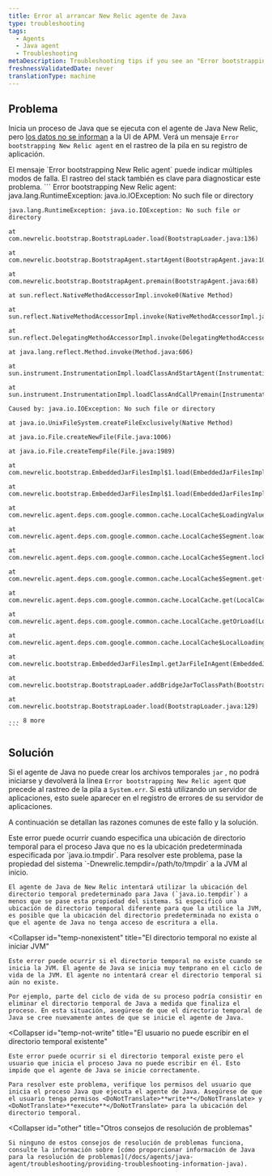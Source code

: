 ```yaml
---
title: Error al arrancar New Relic agente de Java
type: troubleshooting
tags:
  - Agents
  - Java agent
  - Troubleshooting
metaDescription: Troubleshooting tips if you see an "Error bootstrapping New Relic agent" message with your Java app.
freshnessValidatedDate: never
translationType: machine
---
```


## Problema

Inicia un proceso de Java que se ejecuta con el agente de Java New Relic, pero [los datos no se informan](/docs/agents/java-agent/troubleshooting/no-data-appears-java) a la UI de APM. Verá un mensaje `Error bootstrapping New Relic agent` en el rastreo de la pila en su registro de aplicación.

<Callout variant="important">
  El mensaje `Error bootstrapping New Relic agent` puede indicar múltiples modos de falla. El rastreo del stack también es clave para diagnosticar este problema.
</Callout>

<CollapserGroup>
  <Collapser
    id="stack-trace-example"
    title="Ejemplo de rastreo del stack al arrancar el agente de Java"
  >
    ```
    Error bootstrapping New Relic agent: java.lang.RuntimeException: java.io.IOException: No such file or directory

    java.lang.RuntimeException: java.io.IOException: No such file or directory

    at com.newrelic.bootstrap.BootstrapLoader.load(BootstrapLoader.java:136)

    at com.newrelic.bootstrap.BootstrapAgent.startAgent(BootstrapAgent.java:100)

    at com.newrelic.bootstrap.BootstrapAgent.premain(BootstrapAgent.java:68)

    at sun.reflect.NativeMethodAccessorImpl.invoke0(Native Method)

    at sun.reflect.NativeMethodAccessorImpl.invoke(NativeMethodAccessorImpl.java:57)

    at sun.reflect.DelegatingMethodAccessorImpl.invoke(DelegatingMethodAccessorImpl.java:43)

    at java.lang.reflect.Method.invoke(Method.java:606)

    at sun.instrument.InstrumentationImpl.loadClassAndStartAgent(InstrumentationImpl.java:382)

    at sun.instrument.InstrumentationImpl.loadClassAndCallPremain(InstrumentationImpl.java:397)

    Caused by: java.io.IOException: No such file or directory

    at java.io.UnixFileSystem.createFileExclusively(Native Method)

    at java.io.File.createNewFile(File.java:1006)

    at java.io.File.createTempFile(File.java:1989)

    at com.newrelic.bootstrap.EmbeddedJarFilesImpl$1.load(EmbeddedJarFilesImpl.java:36)

    at com.newrelic.bootstrap.EmbeddedJarFilesImpl$1.load(EmbeddedJarFilesImpl.java:26)

    at com.newrelic.agent.deps.com.google.common.cache.LocalCache$LoadingValueReference.loadFuture(LocalCache.java:3542)

    at com.newrelic.agent.deps.com.google.common.cache.LocalCache$Segment.loadSync(LocalCache.java:2323)

    at com.newrelic.agent.deps.com.google.common.cache.LocalCache$Segment.lockedGetOrLoad(LocalCache.java:2286)

    at com.newrelic.agent.deps.com.google.common.cache.LocalCache$Segment.get(LocalCache.java:2201)

    at com.newrelic.agent.deps.com.google.common.cache.LocalCache.get(LocalCache.java:3953)

    at com.newrelic.agent.deps.com.google.common.cache.LocalCache.getOrLoad(LocalCache.java:3957)

    at com.newrelic.agent.deps.com.google.common.cache.LocalCache$LocalLoadingCache.get(LocalCache.java:4875)

    at com.newrelic.bootstrap.EmbeddedJarFilesImpl.getJarFileInAgent(EmbeddedJarFilesImpl.java:66)

    at com.newrelic.bootstrap.BootstrapLoader.addBridgeJarToClassPath(BootstrapLoader.java:73)

    at com.newrelic.bootstrap.BootstrapLoader.load(BootstrapLoader.java:129)

    ... 8 more
    ```
  </Collapser>
</CollapserGroup>

## Solución

Si el agente de Java no puede crear los archivos temporales `jar` , no podrá iniciarse y devolverá la línea `Error bootstrapping New Relic agent` que precede al rastreo de la pila a `System.err`. Si está utilizando un servidor de aplicaciones, esto suele aparecer en el registro de errores de su servidor de aplicaciones.

A continuación se detallan las razones comunes de este fallo y la solución.

<CollapserGroup>
  <Collapser
    id="temp-not-default"
    title="El directorio temporal es diferente de la propiedad del sistema java.io.tempdir"
  >
    Este error puede ocurrir cuando especifica una ubicación de directorio temporal para el proceso Java que no es la ubicación predeterminada especificada por `java.io.tmpdir`. Para resolver este problema, pase la propiedad del sistema `-Dnewrelic.tempdir=/path/to/tmpdir` a la JVM al inicio.

    El agente de Java de New Relic intentará utilizar la ubicación del directorio temporal predeterminado para Java (`java.io.tempdir`) a menos que se pase esta propiedad del sistema. Si especificó una ubicación de directorio temporal diferente para que la utilice la JVM, es posible que la ubicación del directorio predeterminada no exista o que el agente de Java no tenga acceso de escritura a ella.
  </Collapser>

  <Collapser
    id="temp-nonexistent"
    title="El directorio temporal no existe al iniciar JVM"
  >
    Este error puede ocurrir si el directorio temporal no existe cuando se inicia la JVM. El agente de Java se inicia muy temprano en el ciclo de vida de la JVM. El agente no intentará crear el directorio temporal si aún no existe.

    Por ejemplo, parte del ciclo de vida de su proceso podría consistir en eliminar el directorio temporal de Java a medida que finaliza el proceso. En esta situación, asegúrese de que el directorio temporal de Java se cree nuevamente antes de que se inicie el agente de Java.
  </Collapser>

  <Collapser
    id="temp-not-write"
    title="El usuario no puede escribir en el directorio temporal existente"
  >
    Este error puede ocurrir si el directorio temporal existe pero el usuario que inicia el proceso Java no puede escribir en él. Esto impide que el agente de Java se inicie correctamente.

    Para resolver este problema, verifique los permisos del usuario que inicia el proceso Java que ejecuta el agente de Java. Asegúrese de que el usuario tenga permisos <DoNotTranslate>**write**</DoNotTranslate> y <DoNotTranslate>**execute**</DoNotTranslate> para la ubicación del directorio temporal.
  </Collapser>

  <Collapser
    id="other"
    title="Otros consejos de resolución de problemas"
  >
    Si ninguno de estos consejos de resolución de problemas funciona, consulte la información sobre [cómo proporcionar información de Java para la resolución de problemas](/docs/agents/java-agent/troubleshooting/providing-troubleshooting-information-java).
  </Collapser>
</CollapserGroup>